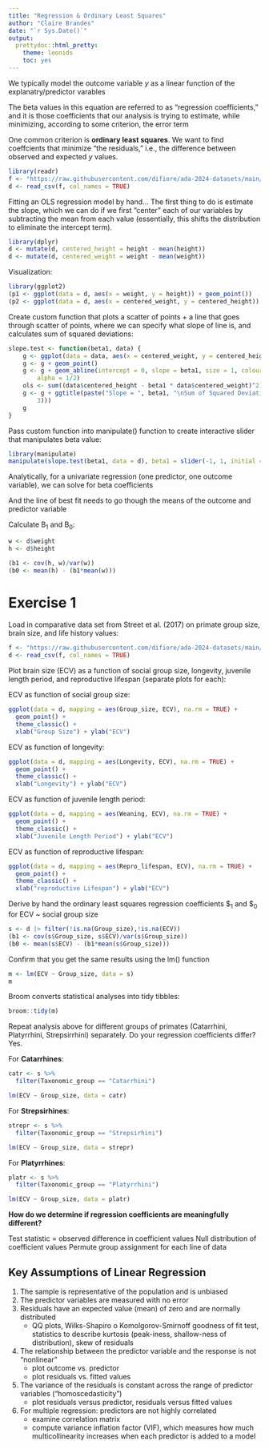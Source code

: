---
title: "Regression & Ordinary Least Squares"
author: "Claire Brandes"
date: "`r Sys.Date()`"
output: 
  prettydoc::html_pretty:
    theme: leonids
    toc: yes
---

We typically model the outcome variable *y* as a linear function of the explanatry/predictor varables

The beta values in this equation are referred to as "regression coefficients," and it is those coefficients that our analysis is trying to estimate, while minimizing, according to some criterion, the error term

One common criterion is **ordinary least squares**. We want to find coeffcients that minimize "the residuals," i.e., the difference between observed and expected *y* values. 

```{r}
library(readr)
f <- "https://raw.githubusercontent.com/difiore/ada-2024-datasets/main/zombies.csv"
d <- read_csv(f, col_names = TRUE)
```

Fitting an OLS regression model by hand... The first thing to do is estimate the slope, which we can do if we first “center” each of our variables by subtracting the mean from each value (essentially, this shifts the distribution to eliminate the intercept term).

```{r}
library(dplyr)
d <- mutate(d, centered_height = height - mean(height))
d <- mutate(d, centered_weight = weight - mean(weight))
```

Visualization:

```{r}
library(ggplot2)
(p1 <- ggplot(data = d, aes(x = weight, y = height)) + geom_point())
(p2 <- ggplot(data = d, aes(x = centered_weight, y = centered_height)) + geom_point())
```

Create custom function that plots a scatter of points + a line that goes through scatter of points, where we can specify what slope of line is, and calculates sum of squared deviations:

```{r}
slope.test <- function(beta1, data) {
    g <- ggplot(data = data, aes(x = centered_weight, y = centered_height))
    g <- g + geom_point()
    g <- g + geom_abline(intercept = 0, slope = beta1, size = 1, colour = "blue",
        alpha = 1/2)
    ols <- sum((data$centered_height - beta1 * data$centered_weight)^2)
    g <- g + ggtitle(paste("Slope = ", beta1, "\nSum of Squared Deviations = ", round(ols,
        3)))
    g
}
```

Pass custom function into manipulate() function to create interactive slider that manipulates beta value:

```{r eval=FALSE}
library(manipulate)
manipulate(slope.test(beta1, data = d), beta1 = slider(-1, 1, initial = 0, step = 0.005))
```

Analytically, for a univariate regression (one predictor, one outcome variable), we can solve for beta coefficients

And the line of best fit needs to go though the means of the outcome and predictor variable 

Calculate B~1~ and B~0~:

```{r}
w <- d$weight
h <- d$height

(b1 <- cov(h, w)/var(w))
(b0 <- mean(h) - (b1*mean(w)))
```

# Exercise 1

Load in comparative data set from Street et al. (2017) on primate group size, brain size, and life history values:

```{r}
f <- "https://raw.githubusercontent.com/difiore/ada-2024-datasets/main/Street_et_al_2017.csv"
d <- read_csv(f, col_names = TRUE)
```

Plot brain size (ECV) as a function of social group size, longevity, juvenile length period, and reproductive lifespan (separate plots for each):

ECV as function of social group size: 

```{r}
ggplot(data = d, mapping = aes(Group_size, ECV), na.rm = TRUE) + 
  geom_point() +
  theme_classic() +
  xlab("Group Size") + ylab("ECV")
```

ECV as function of longevity:

```{r}
ggplot(data = d, mapping = aes(Longevity, ECV), na.rm = TRUE) + 
  geom_point() +
  theme_classic() +
  xlab("Longevity") + ylab("ECV")
```

ECV as function of juvenile length period:

```{r}
ggplot(data = d, mapping = aes(Weaning, ECV), na.rm = TRUE) + 
  geom_point() +
  theme_classic() +
  xlab("Juvenile Length Period") + ylab("ECV")
```

ECV as function of reproductive lifespan:

```{r}
ggplot(data = d, mapping = aes(Repro_lifespan, ECV), na.rm = TRUE) + 
  geom_point() +
  theme_classic() +
  xlab("reproductive Lifespan") + ylab("ECV")
```

Derive by hand the ordinary least squares regression coefficients $\beta~1~ and $\beta~0~ for ECV ~ social group size 

```{r}
s <- d |> filter(!is.na(Group_size),!is.na(ECV))
(b1 <- cov(s$Group_size, s$ECV)/var(s$Group_size))
(b0 <- mean(s$ECV) - (b1*mean(s$Group_size)))
```
Confirm that you get the same results using the lm() function

```{r}
m <- lm(ECV ~ Group_size, data = s)
m
```
Broom converts statistical analyses into tidy tibbles:

```{r}
broom::tidy(m)
```

Repeat analysis above for different groups of primates (Catarrhini, Platyrrhini, Strepsirrhini) separately. Do your regression coefficients differ? Yes. 

For **Catarrhines**:

```{r}
catr <- s %>% 
  filter(Taxonomic_group == "Catarrhini")

lm(ECV ~ Group_size, data = catr)
```

For **Strepsirhines**:

```{r}
strepr <- s %>% 
  filter(Taxonomic_group == "Strepsirhini")

lm(ECV ~ Group_size, data = strepr)
```

For **Platyrrhines**:

```{r}
platr <- s %>% 
  filter(Taxonomic_group == "Platyrrhini")

lm(ECV ~ Group_size, data = platr)
```

**How do we determine if regression coefficients are meaningfully different?**

Test statistic = observed difference in coefficient values 
Null distribution of coefficient values 
Permute group assignment for each line of data 

## Key Assumptions of Linear Regression
1. The sample is representative of the population and is unbiased
2. The predictor variables are measured with no error
3. Residuals have an expected value (mean) of zero and are normally distributed
    - QQ plots, Wilks-Shapiro o Komolgorov-Smirnoff goodness of fit test, statistics to describe kurtosis (peak-iness, shallow-ness of distribution), skew of residuals
4. The relationship between the predictor variable and the response is not "nonlinear"
    - plot outcome vs. predictor
    - plot residuals vs. fitted values
5. The variance of the residuals is constant across the range of predictor variables ("homoscedasticity")
    - plot residuals versus predictor, residuals versus fitted values
6. For multiple regression: predictors are not highly correlated
    - examine correlation matrix
    - compute variance inflation factor (VIF), which measures how much multicollinearity increases when each predictor is added to a model

